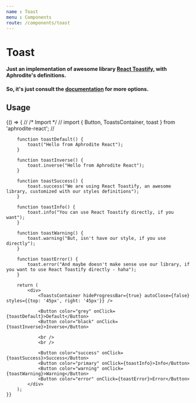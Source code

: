 ```yaml
---
name : Toast
menu : Components
route: /components/toast
---
```



# Toast
#### Just an implementation of awesome library [**React Toastify**](https://github.com/fkhadra/react-toastify), with Aphrodite's definitions.
#### So, it's just consult the [documentation](https://github.com/fkhadra/react-toastify) for more options.

## Usage
<Playground>
    {() => {
        // /* Import */
        // import { Button, ToastsContainer, toast } from 'aphrodite-react';
        //

        function toastDefault() {
            toast("Hello from Aphrodite React");
        }

        function toastInverse() {
            toast.inverse("Hello from Aphrodite React");
        }

        function toastSuccess() {
            toast.success("We are using React Toastify, an awesome library, customized with our styles definitions");
        }

        function toastInfo() {
            toast.info("You can use React Toastify directly, if you want");
        }

        function toastWarning() {
            toast.warning("But, isn't have our style, if you use directly");
        }

        function toastError() {
            toast.error("And maybe doesn't make sense use our library, if you want to use React Toastify directly - haha");
        }

        return (
            <div>
                <ToastsContainer hideProgressBar={true} autoClose={false} styles={{top: '45px', right: '45px'}} />

                <Button color="grey" onClick={toastDefault}>Default</Button>
                <Button color="black" onClick={toastInverse}>Inverse</Button>

                <br />
                <br />

                <Button color="success" onClick={toastSuccess}>Success</Button>
                <Button color="primary" onClick={toastInfo}>Info</Button>
                <Button color="warning" onClick={toastWarning}>Warning</Button>
                <Button color="error" onClick={toastError}>Error</Button>
            </div>
        );
    }}
</Playground>
